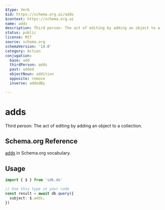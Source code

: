 ```yaml
---
$type: Verb
$id: https://schema.org.ai/adds
$context: https://schema.org.ai
name: adds
description: Third person: The act of editing by adding an object to a collection.
status: public
license: MIT
source: schema.org
schemaVersion: '14.0'
category: Action
conjugation:
  base: add
  thirdPerson: adds
  past: added
  objectNoun: addition
  opposite: remove
  inverse: addedBy

---
```


# adds

Third person: The act of editing by adding an object to a collection.

## Schema.org Reference

[adds](https://schema.org/AddAction) in Schema.org vocabulary.

## Usage

```typescript
import { $ } from 'sdk.do'

// Use this type in your code
const result = await db.query({
  subject: $.adds,
})
```
